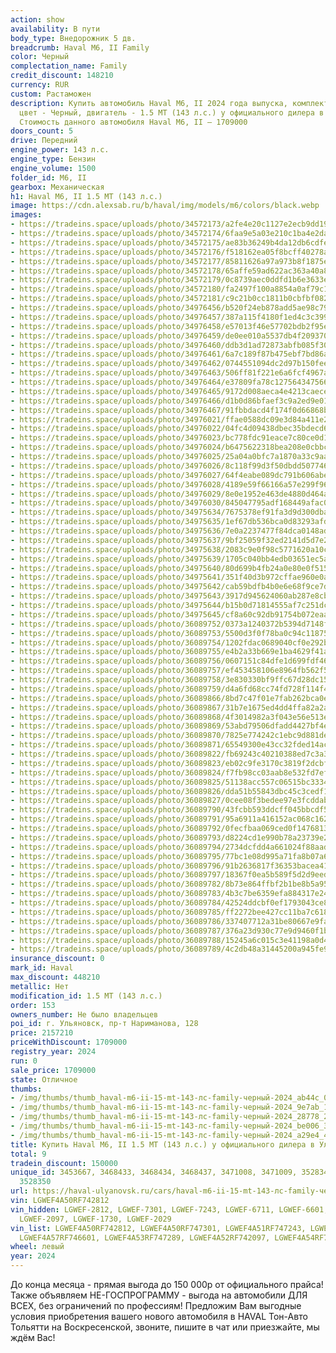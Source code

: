 ```yaml
---
action: show
availability: В пути
body_type: Внедорожник 5 дв.
breadcrumb: Haval M6, II Family
color: Черный
complectation_name: Family
credit_discount: 148210
currency: RUR
custom: Растаможен
description: Купить автомобиль Haval M6, II 2024 года выпуска, комплектация Family,
  цвет - Черный, двигатель - 1.5 MT (143 л.с.) у официального дилера в г. Ульяновск.
  Стоимость данного автомобиля Haval M6, II – 1709000
doors_count: 5
drive: Передний
engine_power: 143 л.с.
engine_type: Бензин
engine_volume: 1500
folder_id: M6, II
gearbox: Механическая
h1: Haval M6, II 1.5 MT (143 л.с.)
image: https://cdn.alexsab.ru/b/haval/img/models/m6/colors/black.webp
images:
- https://tradeins.space/uploads/photo/34572173/a2fe4e20c1127e2ecb9dd19690aab44c.jpg
- https://tradeins.space/uploads/photo/34572174/6faa9e5a03e210c1ba4e2da58f29e7ab.jpg
- https://tradeins.space/uploads/photo/34572175/ae83b36249b4da12db6cdfee82628778.jpg
- https://tradeins.space/uploads/photo/34572176/f518162ea05f8bcff40278ae5aabe006.jpg
- https://tradeins.space/uploads/photo/34572177/85811626a97a973b8f1875eaa78a29e4.jpg
- https://tradeins.space/uploads/photo/34572178/65affe59ad622ac363a40a8e1da73b37.jpg
- https://tradeins.space/uploads/photo/34572179/0c8739aec0ddfd1b6e3633eeccf229b7.jpg
- https://tradeins.space/uploads/photo/34572180/fa2497f100a8854a0af79c1a7a8031a0.jpg
- https://tradeins.space/uploads/photo/34572181/c9c21b0cc1811b0cbfbf082116423eb3.jpg
- https://tradeins.space/uploads/photo/34976456/b520f24eb878add5ae98c7931767b7cc.jpg
- https://tradeins.space/uploads/photo/34976457/387a115f4180f1ed4c3c399d15eab7e4.jpg
- https://tradeins.space/uploads/photo/34976458/e57013f46e57702bdb2f95e29fb30d58.jpg
- https://tradeins.space/uploads/photo/34976459/de0ee010a5537db4f20937051fa7444e.jpg
- https://tradeins.space/uploads/photo/34976460/ddb3d1ad72873abfb085f30a0e22faaa.jpg
- https://tradeins.space/uploads/photo/34976461/6a7c189f87b475ebf7bd86a827c965d8.jpg
- https://tradeins.space/uploads/photo/34976462/0744551094dc2d97b150fee646c1d438.jpg
- https://tradeins.space/uploads/photo/34976463/506ff81f221e6a6fcf4967ada85e6f84.jpg
- https://tradeins.space/uploads/photo/34976464/e37809fa78c127564347566ad9b5ca50.jpg
- https://tradeins.space/uploads/photo/34976465/9172d008aeca4e4213caecea1d82cb0e.jpg
- https://tradeins.space/uploads/photo/34976466/d1b0d86bfaef3c9a2ed9e01a3c55bd05.jpg
- https://tradeins.space/uploads/photo/34976467/91fbbdacd4f174f0d66868bddd7eb341.jpg
- https://tradeins.space/uploads/photo/34976021/ffae0588dc09e3d84a411e29a7955c27.jpg
- https://tradeins.space/uploads/photo/34976022/04fc4d09438dbec35bdecd64736d6a10.jpg
- https://tradeins.space/uploads/photo/34976023/bc778fdc91eace7c80ce0d1d66bde0b6.jpg
- https://tradeins.space/uploads/photo/34976024/b6475622318bea208e0cbbce97cfb31b.jpg
- https://tradeins.space/uploads/photo/34976025/25a04a0bfc7a1870a33c9aa6ff9144ca.jpg
- https://tradeins.space/uploads/photo/34976026/8c118f99d3f50dbdd5077466ae563678.jpg
- https://tradeins.space/uploads/photo/34976027/64f4eabe089dc791b606abe3ce85ba11.jpg
- https://tradeins.space/uploads/photo/34976028/4189e59f66166a57e299f9679aaea86e.jpg
- https://tradeins.space/uploads/photo/34976029/8e0e1952e463de4880d464a8b25d04ec.jpg
- https://tradeins.space/uploads/photo/34976030/845047795adf168449afac099f503277.jpg
- https://tradeins.space/uploads/photo/34975634/7675378ef91fa3d9d300dba081288b39.jpg
- https://tradeins.space/uploads/photo/34975635/1ef67db536bca0d83293afdefaa11af7.jpg
- https://tradeins.space/uploads/photo/34975636/7e0a2237477f84dca0148ad5c100c19b.jpg
- https://tradeins.space/uploads/photo/34975637/9bf25059f32ed2141d5d7e27f3c2499b.jpg
- https://tradeins.space/uploads/photo/34975638/2083c9e0f98c5771620a10cdc55530fb.jpg
- https://tradeins.space/uploads/photo/34975639/1705c040bb4edb03651ec5a2830b986d.jpg
- https://tradeins.space/uploads/photo/34975640/80d699b4fb24a0e80e0f51504531ff78.jpg
- https://tradeins.space/uploads/photo/34975641/351f40d3b972cffae960e0a8fbb376a4.jpg
- https://tradeins.space/uploads/photo/34975642/cab59bdfb4b0e6e68f9ce7d59ab90f33.jpg
- https://tradeins.space/uploads/photo/34975643/3917d945624060ab287e8cbac8eddbd1.jpg
- https://tradeins.space/uploads/photo/34975644/b15b0d71814555af7c251dc5831c90a0.jpg
- https://tradeins.space/uploads/photo/34975645/cf8a60c92db91754b072eaaa24623cf3.jpg
- https://tradeins.space/uploads/photo/36089752/0373a1240372b5394d7148fb66628ffe.jpg
- https://tradeins.space/uploads/photo/36089753/5500d3f0f78ba0c94c118752ce6f5b7f.jpg
- https://tradeins.space/uploads/photo/36089754/1202fdac0689040cf0e292b08ecb8bda.jpg
- https://tradeins.space/uploads/photo/36089755/e4b2a33b669e1ba4629f41ad94e8a191.jpg
- https://tradeins.space/uploads/photo/36089756/0607151c84dfe1d699fdf46db7b677ae.jpg
- https://tradeins.space/uploads/photo/36089757/ef453458106e8964fb562f5e2ccc698b.jpg
- https://tradeins.space/uploads/photo/36089758/3e830330bf9ffc67d28dc1588dcae85c.jpg
- https://tradeins.space/uploads/photo/36089759/d4a6fd68cc74fd728f114f4896927223.jpg
- https://tradeins.space/uploads/photo/36089866/8bd7c47f01e7fab262bca0ea235ecbbe.jpg
- https://tradeins.space/uploads/photo/36089867/31b7e1675ed4dd4ffa82a2ac3b01dc02.jpg
- https://tradeins.space/uploads/photo/36089868/4f3014982a3f043e56e513eab9d613ce.jpg
- https://tradeins.space/uploads/photo/36089869/53abd79506dfadd4427bf4e010677121.jpg
- https://tradeins.space/uploads/photo/36089870/7825e774242c1ebc9d881decaaa3ff15.jpg
- https://tradeins.space/uploads/photo/36089871/65549300e43cc32fded14ac9fa307514.jpg
- https://tradeins.space/uploads/photo/36089822/fb69243c40210388ed7c3a3273319ffd.jpg
- https://tradeins.space/uploads/photo/36089823/eb02c9fe3170c3819f2dcbf6d86cc845.jpg
- https://tradeins.space/uploads/photo/36089824/f7fb98cc03aab8e532fd7eff5e2867ef.jpg
- https://tradeins.space/uploads/photo/36089825/51138acc557c06515bc3334912e25f3b.jpg
- https://tradeins.space/uploads/photo/36089826/dda51b55843dbc45c3cedf1d752c509d.jpg
- https://tradeins.space/uploads/photo/36089827/0cee08f3bedee97e3fcddab1b7d1f854.jpg
- https://tradeins.space/uploads/photo/36089790/43fcbb593ddcff045bbcdf52ab8fc2f2.jpg
- https://tradeins.space/uploads/photo/36089791/95a6911a416152ac068c16272231a9fd.jpg
- https://tradeins.space/uploads/photo/36089792/0fecfbaa069ced0f147681335fd0d72a.jpg
- https://tradeins.space/uploads/photo/36089793/d8224cd1e990b78a23739e2ccd917604.jpg
- https://tradeins.space/uploads/photo/36089794/2734dcfdd4a661024f88aad9be65a9c6.jpg
- https://tradeins.space/uploads/photo/36089795/77bc1e08d995a71fa8b07a6d56f03666.jpg
- https://tradeins.space/uploads/photo/36089796/91b2636817f36353bacea416f4adb37b.jpg
- https://tradeins.space/uploads/photo/36089797/18367f0ea5b589f5d2d9eedff3fe0fcc.jpg
- https://tradeins.space/uploads/photo/36089782/8b73e864ffbf2b1be8b5a95009fed76e.jpg
- https://tradeins.space/uploads/photo/36089783/4b3c7be6359efa884317e24ba37013d9.jpg
- https://tradeins.space/uploads/photo/36089784/42524ddcbf0ef1793043ce81fc0d46f4.jpg
- https://tradeins.space/uploads/photo/36089785/ff2272bee427cc11ba7c61845407bd50.jpg
- https://tradeins.space/uploads/photo/36089786/337407712a31be80667e9fa2ab54ef0e.jpg
- https://tradeins.space/uploads/photo/36089787/376a23d930c77e9d9460f1b0b8d3f103.jpg
- https://tradeins.space/uploads/photo/36089788/15245a6c015c3e41198a0d4b3e2bcf4f.jpg
- https://tradeins.space/uploads/photo/36089789/4c2db48a31445200a945fe937cfaec44.jpg
insurance_discount: 0
mark_id: Haval
max_discount: 448210
metallic: Нет
modification_id: 1.5 MT (143 л.с.)
order: 153
owners_number: Не было владельцев
poi_id: г. Ульяновск, пр-т Нариманова, 128
price: 2157210
priceWithDiscount: 1709000
registry_year: 2024
run: 0
sale_price: 1709000
state: Отличное
thumbs:
- /img/thumbs/thumb_haval-m6-ii-15-mt-143-лс-family-черный-2024_ab44c_0.webp
- /img/thumbs/thumb_haval-m6-ii-15-mt-143-лс-family-черный-2024_9e7ab_1.webp
- /img/thumbs/thumb_haval-m6-ii-15-mt-143-лс-family-черный-2024_28778_2.webp
- /img/thumbs/thumb_haval-m6-ii-15-mt-143-лс-family-черный-2024_be006_3.webp
- /img/thumbs/thumb_haval-m6-ii-15-mt-143-лс-family-черный-2024_a29e4_4.webp
title: Купить Haval M6, II 1.5 MT (143 л.с.) у официального дилера в Ульяновске
total: 9
tradein_discount: 150000
unique_id: 3453667, 3468433, 3468434, 3468437, 3471008, 3471009, 3528348, 3528349,
  3528350
url: https://haval-ulyanovsk.ru/cars/haval-m6-ii-15-mt-143-лс-family-черный-2024/
vin: LGWEF4A50RF742812
vin_hidden: LGWEF-2812, LGWEF-7301, LGWEF-7243, LGWEF-6711, LGWEF-6601, LGWEF-7289,
  LGWEF-2097, LGWEF-1730, LGWEF-2029
vin_list: LGWEF4A50RF742812, LGWEF4A50RF747301, LGWEF4A51RF747243, LGWEF4A53RF746711,
  LGWEF4A57RF746601, LGWEF4A53RF747289, LGWEF4A52RF742097, LGWEF4A54RF741730, LGWEF4A57RF742029
wheel: левый
year: 2024
---
```

<p>
 До конца месяца - прямая выгода до 150 000р от официального прайса! Также объявляем НЕ-ГОСПРОГРАММУ - выгода на автомобили ДЛЯ ВСЕХ, без ограничений по профессиям! Предложим Вам выгодные условия приобретения вашего нового автомобиля в HAVAL Тон-Авто Тольятти на Воскресенской, звоните, пишите в чат или приезжайте, мы ждём Вас!
</p>
<p>
</p>
<p>
</p>
